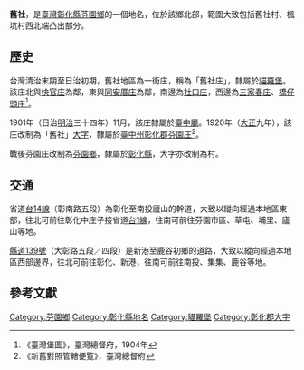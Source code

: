 {{noteTA　
|1 = zh-cn:庄; zh-hk:庄; zh-tw:庄;
}}
'''舊社'''，是[[臺灣|臺灣]][[彰化縣|彰化縣]][[芬園鄉|芬園鄉]]的一個地名，位於該鄉北部，範圍大致包括舊社村、楓坑村西北端凸出部分。

==歷史==
台灣清治末期至日治初期，舊社地區為一街庄，稱為「舊社庄」，隸屬於[[貓羅堡|貓羅堡]]。該庄北與[[快官庄|快官庄]]為鄰，東與[[同安厝_(臺中市烏日區)|同安厝庄]]為鄰，南邊為[[社口_(彰化縣)|社口庄]]，西邊為[[三家春庄|三家春庄]]、[[橋子頭_(彰化縣)|橋仔頭庄]]<ref>《臺灣堡圖》，臺灣總督府，1904年</ref>。

1901年（日治[[明治|明治]]三十四年）11月，該庄隸屬於[[臺中廳|臺中廳]]。1920年（[[大正|大正]]九年），該庄改制為「舊社」[[大字|大字]]，隸屬於[[臺中州|臺中州]][[彰化郡|彰化郡]][[芬園庄|芬園庄]]<ref>《新舊對照管轄便覽》，臺灣總督府</ref>。

戰後芬園庄改制為[[芬園鄉|芬園鄉]]，隸屬於[[彰化縣|彰化縣]]，大字亦改制為村。

==交通==
省道[[台14線|台14線]]（彰南路五段）為彰化至南投廬山的幹道，大致以縱向經過本地區東部，往北可前往彰化中庄子接省道[[台1線|台1線]]，往南可前往芬園市區、草屯、埔里、廬山等地。

[[縣道139號|縣道139號]]（大彰路五段／四段）是新港至鹿谷初鄉的道路，大致以縱向經過本地區西部邊界，往北可前往彰化、新港，往南可前往南投、集集、鹿谷等地。

==參考文獻==
{{reflist}}

{{彰化郡}}

[[Category:芬園鄉|Category:芬園鄉]]
[[Category:彰化縣地名|Category:彰化縣地名]]
[[Category:貓羅堡|Category:貓羅堡]]
[[Category:彰化郡大字|Category:彰化郡大字]]